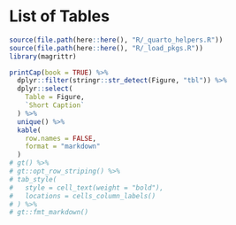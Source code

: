 # List of Tables

```r
source(file.path(here::here(), "R/_quarto_helpers.R"))
source(file.path(here::here(), "R/_load_pkgs.R"))
library(magrittr)

printCap(book = TRUE) %>%
  dplyr::filter(stringr::str_detect(Figure, "tbl")) %>%
  dplyr::select(
    Table = Figure,
    `Short Caption`
  ) %>%
  unique() %>%
  kable(
    row.names = FALSE,
    format = "markdown"
  )
# gt() %>%
# gt::opt_row_striping() %>%
# tab_style(
#   style = cell_text(weight = "bold"),
#   locations = cells_column_labels()
# ) %>%
# gt::fmt_markdown()
```
